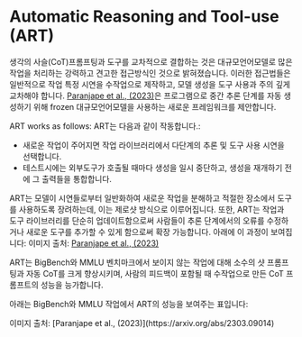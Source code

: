 # Automatic Reasoning and Tool-use (ART)

생각의 사슬(CoT)프롬프팅과 도구를 교차적으로 결합하는 것은 대규모언어모델로 많은 작업을 
처리하는 강력하고 견고한 접근방식인 것으로 밝혀졌습니다. 이러한 접근법들은 일반적으로 
작업 특정 시연을 수작업으로 제작하고, 모델 생성을 도구 사용과 주의 깊게 교차해야 합니다.
[Paranjape et al., (2023)](https://arxiv.org/abs/2303.09014)은 프로그램으로 중간 추론 
단계를 자동 생성하기 위해 frozen 대규모언어모델을 사용하는 새로운 프레임워크를 제안합니다.

ART works as follows:
ART는 다음과 같이 작동합니다.:
- 새로운 작업이 주어지면 작업 라이브러리에서 다단계의 추론 및 도구 사용 시연을 선택합니다.
- 테스트시에는 외부도구가 호출될 때마다 생성을 일시 중단하고, 생성을 재개하기 전에 그 출력들을 통합합니다.

ART는 모델이 시연들로부터 일반화하여 새로운 작업을 분해하고 적절한 장소에서 도구를 사용하도록 
장려하는데, 이는 제로샷 방식으로 이루어집니다. 또한, ART는 작업과 도구 라이브러리를 단순히 업데이트함으로써 
사람들이 추론 단계에서의 오류를 수정하거나 새로운 도구를 추가할 수 있게 함으로써 확장 가능합니다. 
아래에 이 과정이 보여집니다:
<Screenshot src={ART} alt="ART" />
이미지 출처: [Paranjape et al., (2023)](https://arxiv.org/abs/2303.09014)

ART는 BigBench와 MMLU 벤치마크에서 보이지 않는 작업에 대해 소수의 샷 프롬프팅과 자동 CoT를 크게 향상시키며, 
사람의 피드백이 포함될 때 수작업으로 만든 CoT 프롬프트의 성능을 능가합니다.

아래는 BigBench와 MMLU 작업에서 ART의 성능을 보여주는 표입니다:

<Screenshot src={ART2} alt="ART2" />
이미지 출처: [Paranjape et al., (2023)](https://arxiv.org/abs/2303.09014)
